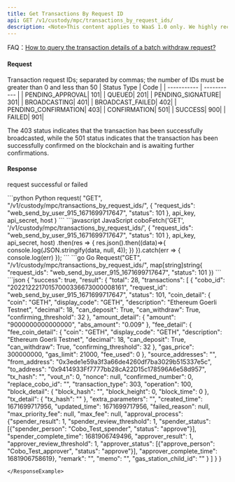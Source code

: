 ```yaml
---
title: Get Transactions By Request ID
api: GET /v1/custody/mpc/transactions_by_request_ids/ 
description: <Note>This content applies to WaaS 1.0 only. We highly recommend that you upgrade to <a href="/v2/guides/overview/introduction">WaaS 2.0</a>.</Note> This endpoint returns a JSON response containing transaction information for a list of transaction request IDs. The response includes the transaction ID, request ID, status, and other relevant information. The endpoint requires authentication and accepts optional query parameters to filter the results by transaction status.
---
```


<Tip> FAQ：[How to query the transaction details of a batch withdraw request?](/v1/faqs/transaction-management#how-to-query-the-transaction-details-of-a-batch-withdrawal-request)</Tip>

#### Request
<ParamField query="request_ids" type="String" required>Transaction request IDs; separated by commas; the number of IDs must be greater than 0 and less than 50</ParamField>
<ParamField query="status" type="Int" >
| Status Type | Code |
| ----------- | ----------- |
| PENDING_APPROVAL| 101|
| QUEUED| 201|
| PENDING_SIGNATURE| 301|
| BROADCASTING| 401|
| BROADCAST_FAILED| 402|
| PENDING_CONFIRMATION| 403|
| CONFIRMATION| 501|
| SUCCESS| 900|
| FAILED| 901|

<Tip>The 403 status indicates that the transaction has been successfully broadcasted, while the 501 status indicates that the transaction has been successfully confirmed on the blockchain and is awaiting further confirmations.</Tip>
</ParamField>

#### Response
<ResponseField name="success" type="bool">request successful or failed</ResponseField>
   <ResponseField name="result" type="object">
      <Expandable title="object">
           <Snippet file="mpc_transaction_snippet.mdx"/>
      </Expandable>
</ResponseField>


<RequestExample>
```python Python
request(
    "GET",
    "/v1/custody/mpc/transactions_by_request_ids/",
    {
        "request_ids": "web_send_by_user_915_1671699717647",
        "status": 101
    },
    api_key, api_secret, host
)
```
```javascript JavaScript
coboFetch('GET', '/v1/custody/mpc/transactions_by_request_ids/', {
    "request_ids": "web_send_by_user_915_1671699717647",
    "status": 101
}, api_key, api_secret, host)
    .then(res => {
        res.json().then((data)=>{
            console.log(JSON.stringify(data, null, 4));
        })
    }).catch(err => {
        console.log(err)
    });
```
```go Go
Request("GET", "/v1/custody/mpc/transactions_by_request_ids/", map[string]string{
    "request_ids": "web_send_by_user_915_1671699717647",
    "status": 101
})
```
</RequestExample>

<ResponseExample>
```json
{
  "success": true,
  "result": {
    "total": 28,
    "transactions": [
      {
        "cobo_id": "20221222170157000336673000008161",
        "request_id": "web_send_by_user_915_1671699717647",
        "status": 101,
        "coin_detail": {
          "coin": "GETH",
          "display_code": "GETH",
          "description": "Ethereum Goerli Testnet",
          "decimal": 18,
          "can_deposit": True,
          "can_withdraw": True,
          "confirming_threshold": 32
        },
        "amount_detail": {
          "amount": "9000000000000000",
          "abs_amount": "0.009"
        },
        "fee_detail": {
          "fee_coin_detail": {
            "coin": "GETH",
            "display_code": "GETH",
            "description": "Ethereum Goerli Testnet",
            "decimal": 18,
            "can_deposit": True,
            "can_withdraw": True,
            "confirming_threshold": 32
          },
          "gas_price": 300000000,
          "gas_limit": 21000,
          "fee_used": 0
        },
        "source_addresses": "",
        "from_address": "0x3ede1e59a3f3a66de4260df7ba3029b515337e5c",
        "to_address": "0x9414933Ff7777bb28cA22D15c178596A6e58d957",
        "tx_hash": "",
        "vout_n": 0,
        "nonce": null,
        "confirmed_number": 0,
        "replace_cobo_id": "",
        "transaction_type": 303,
        "operation": 100,
        "block_detail": {
          "block_hash": "",
          "block_height": 0,
          "block_time": 0
        },
        "tx_detail": {
          "tx_hash": ""
        },
        "extra_parameters": "",
        "created_time": 1671699717956,
        "updated_time": 1671699717956,
        "failed_reason": null,
        "max_priority_fee": null,
        "max_fee": null,
        "approval_process": {"spender_result": 1, "spender_review_threshold": 1, "spender_status": [{"spender_person": "Cobo_Test_spender", "status": "approve"}], "spender_complete_time": 1681906749496, "approver_result": 1, "approver_review_threshold": 1, "approver_status": [{"approve_person": "Cobo_Test_approver", "status": "approve"}], "approver_complete_time": 1681906758619},
        "remark": "",
        "memo": "",
        "gas_station_child_id": ""
      }
    ]
  }
}

```
</ResponseExample>

